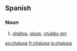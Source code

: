 ==Spanish==

===Noun===
{{es-noun-f}}

# [[shallop]], [[sloop]], [[chubby girl]]

[[es:chalupa]]
[[fr:chalupa]]
[[io:chalupa]]